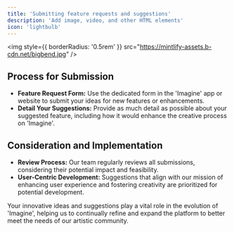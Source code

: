 ```yaml
---
title: 'Submitting feature requests and suggestions'
description: 'Add image, video, and other HTML elements'
icon: 'lightbulb'
---
```


<img
  style={{ borderRadius: '0.5rem' }}
  src="https://mintlify-assets.b-cdn.net/bigbend.jpg"
/>

## Process for Submission

- **Feature Request Form:** Use the dedicated form in the 'Imagine' app or website to submit your ideas for new features or enhancements.
- **Detail Your Suggestions:** Provide as much detail as possible about your suggested feature, including how it would enhance the creative process on 'Imagine'.

## Consideration and Implementation

- **Review Process:** Our team regularly reviews all submissions, considering their potential impact and feasibility.
- **User-Centric Development:** Suggestions that align with our mission of enhancing user experience and fostering creativity are prioritized for potential development.

Your innovative ideas and suggestions play a vital role in the evolution of 'Imagine', helping us to continually refine and expand the platform to better meet the needs of our artistic community.






